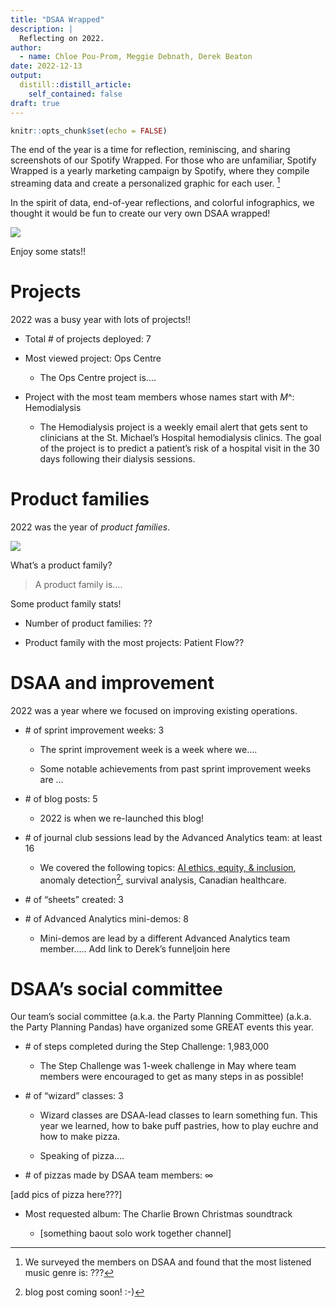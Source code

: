```yaml
---
title: "DSAA Wrapped"
description: |
  Reflecting on 2022.
author:
  - name: Chloe Pou-Prom, Meggie Debnath, Derek Beaton
date: 2022-12-13
output:
  distill::distill_article:
    self_contained: false
draft: true
---
```



```r
knitr::opts_chunk$set(echo = FALSE)
```

The end of the year is a time for reflection, reminiscing, and sharing screenshots of our Spotify Wrapped. For those who are unfamiliar, Spotify Wrapped is a yearly marketing campaign by Spotify, where they compile streaming data and create a personalized graphic for each user. ^[We surveyed the members on DSAA and found that the most listened music genre is: ???] 

In the spirit of data, end-of-year reflections, and colorful infographics, we thought it would be fun to create our very own DSAA wrapped!

![](dsaa_wrapped.PNG)

Enjoy some stats!!

# Projects

2022 was a busy year with lots of projects!!

- Total \# of projects deployed: 7

- Most viewed project: Ops Centre

    - The Ops Centre project is....
    
- Project with the most team members whose names start with _M_^: Hemodialysis

    - The Hemodialysis project is a weekly email alert that gets sent to clinicians at the St. Michael's Hospital hemodialysis clinics. The goal of the project is to predict a patient's risk of a hospital visit in the 30 days following their dialysis sessions.
    

# Product families

2022 was the year of _product families_.


![](https://slack-imgs.com/?c=1&o1=ro&url=https%3A%2F%2Fimages.squarespace-cdn.com%2Fcontent%2Fv1%2F58b3cae5d1758e0132a008c6%2F1582078446179-VU0VAYNPOV4P3JIBKNIY%2FIt%2527s%2BAbout%2BFamily%2BLogo%2B1500.png%3Fformat%3D1000w)

What's a product family?

> A product family is....


Some product family stats!

- Number of product families: ??

- Product family with the most projects: Patient Flow??

# DSAA and improvement

2022 was a year where we focused on improving existing operations.

- \# of sprint improvement weeks: 3

    - The sprint improvement week is a week where we....
    
    - Some notable achievements from past sprint improvement weeks are ...
    
- \# of blog posts: 5
  
    - 2022 is when we re-launched this blog! 
    
- \# of journal club sessions lead by the Advanced Analytics team: at least 16

    - We covered the following topics: [AI ethics, equity, & inclusion](https://github.com/LKS-CHART/AA_journal_club/tree/main/2022_01_Ethics_Bias_Inclusion), anomaly detection^[blog post coming soon! :-)], survival analysis, Canadian healthcare.
    
- \# of "sheets" created: 3

- \# of Advanced Analytics mini-demos: 8

    - Mini-demos are lead by a different Advanced Analytics team member..... Add link to Derek's funneljoin here
    
# DSAA's social committee

Our team's social committee (a.k.a. the Party Planning Committee) (a.k.a. the Party Planning Pandas) have organized some GREAT events this year.

- \# of steps completed during the Step Challenge: 1,983,000

    - The Step Challenge was 1-week challenge in May where team members were encouraged to get as many steps in as possible!
    
- \# of "wizard" classes: 3

    - Wizard classes are DSAA-lead classes to learn something fun. This year we learned, how to bake puff pastries, how to play euchre and how to make pizza.
    
    - Speaking of pizza....
    
- \# of pizzas made by DSAA team members: $\infty$

[add pics of pizza here???]

- Most requested album: The Charlie Brown Christmas soundtrack

    - [something baout solo work together channel]



